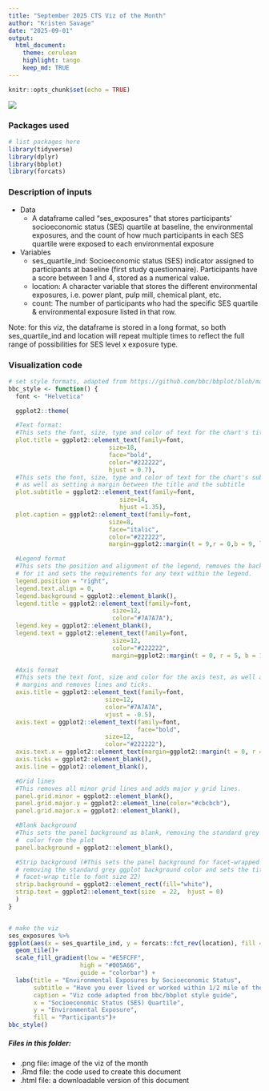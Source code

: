 ```yaml
---
title: "September 2025 CTS Viz of the Month"
author: "Kristen Savage"
date: "2025-09-01"
output:
  html_document:
    theme: cerulean
    highlight: tango
    keep_md: TRUE
---
```


```r
knitr::opts_chunk$set(echo = TRUE)
```

![](baseline-exposures.png)

### Packages used
```r
# list packages here
library(tidyverse)
library(dplyr)
library(bbplot)
library(forcats)
```

### Description of inputs

* Data
    + A dataframe called "ses_exposures" that stores participants' socioeconomic status (SES) quartile at baseline, the environmental exposures, and the count of how much participants in each SES quartile were exposed to each environmental exposure

* Variables
    + ses_quartile_ind: Socioeconomic status (SES) indicator assigned to participants at baseline (first study questionnaire). Participants have a score between 1 and 4, stored as a numerical value.
    + location: A character variable that stores the different environmental exposures, i.e. power plant, pulp mill, chemical plant, etc.
    + count: The number of participants who had the specific SES quartile & environmental exposure listed in that row. 

Note: for this viz, the dataframe is stored in a long format, so both ses_quartile_ind and location will repeat multiple times to reflect the full range of possibilities for SES level x exposure type.

### Visualization code
```r
# set style formats, adapted from https://github.com/bbc/bbplot/blob/master/R/bbc_style.R
bbc_style <- function() {
  font <- "Helvetica"

  ggplot2::theme(

  #Text format:
  #This sets the font, size, type and color of text for the chart's title
  plot.title = ggplot2::element_text(family=font,
                            size=18,
                            face="bold",
                            color="#222222", 
                            hjust = 0.7),
  #This sets the font, size, type and color of text for the chart's subtitle, 
  # as well as setting a margin between the title and the subtitle
  plot.subtitle = ggplot2::element_text(family=font,
                               size=14,
                               hjust =1.35),
  plot.caption = ggplot2::element_text(family=font,
                            size=8,
                            face="italic",
                            color="#222222",
                            margin=ggplot2::margin(t = 9,r = 0,b = 9, l = 0)),

  #Legend format
  #This sets the position and alignment of the legend, removes the background, 
  # for it and sets the requirements for any text within the legend.
  legend.position = "right",
  legend.text.align = 0,
  legend.background = ggplot2::element_blank(),
  legend.title = ggplot2::element_text(family=font,
                             size=12,
                             color="#7A7A7A"),
  legend.key = ggplot2::element_blank(),
  legend.text = ggplot2::element_text(family=font,
                             size=12,
                             color="#222222",
                             margin=ggplot2::margin(t = 0, r = 5, b = 10, l = 5)),

  #Axis format
  #This sets the text font, size and color for the axis test, as well as setting the
  # margins and removes lines and ticks. 
  axis.title = ggplot2::element_text(family=font,
                           size=12,
                           color="#7A7A7A",
                           vjust = -0.5),
  axis.text = ggplot2::element_text(family=font,
                                    face="bold",
                           size=12,
                           color="#222222"),
  axis.text.x = ggplot2::element_text(margin=ggplot2::margin(t = 0, r = 0, b = 5, l = 0)),
  axis.ticks = ggplot2::element_blank(),
  axis.line = ggplot2::element_blank(),

  #Grid lines
  #This removes all minor grid lines and adds major y grid lines. 
  panel.grid.minor = ggplot2::element_blank(),
  panel.grid.major.y = ggplot2::element_line(color="#cbcbcb"),
  panel.grid.major.x = ggplot2::element_blank(),

  #Blank background
  #This sets the panel background as blank, removing the standard grey ggplot background 
  #  color from the plot
  panel.background = ggplot2::element_blank(),

  #Strip background (#This sets the panel background for facet-wrapped plots to white, 
  # removing the standard grey ggplot background color and sets the title size of the
  # facet-wrap title to font size 22)
  strip.background = ggplot2::element_rect(fill="white"),
  strip.text = ggplot2::element_text(size  = 22,  hjust = 0)
  )
}


# make the viz
ses_exposures %>% 
ggplot(aes(x = ses_quartile_ind, y = forcats::fct_rev(location), fill = count)) + 
  geom_tile()+
  scale_fill_gradient(low = "#E5FCFF",
                    high = "#005A66",
                    guide = "colorbar") + 
  labs(title = "Environmental Exposures by Socioeconomic Status",
       subtitle = "Have you ever lived or worked within 1/2 mile of the following?",
       caption = "Viz code adapted from bbc/bbplot style guide",
       x = "Socioeconomic Status (SES) Quartile",
       y = "Environmental Exposure",
       fill = "Participants")+
bbc_style()

```

##### Files in this folder:

- .png file: image of the viz of the month
- .Rmd file: the code used to create this document
- .html file: a downloadable version of this document